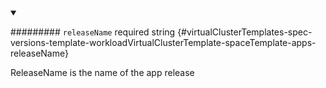 
<details className="config-field" data-expandable="false" open>
<summary>

######### `releaseName` <span className="config-field-required" data-required="false">required</span> <span className="config-field-type">string</span> <span className="config-field-default"></span> <span className="config-field-enum"></span> {#virtualClusterTemplates-spec-versions-template-workloadVirtualClusterTemplate-spaceTemplate-apps-releaseName}

ReleaseName is the name of the app release

</summary>



</details>
